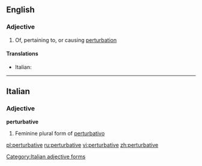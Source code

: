 ==English==

===Adjective===
{{en-adj}}

# Of, pertaining to, or causing [[perturbation]]

====Translations====
{{trans-top}}
* Italian: {{t-|it|perturbativo}}
{{trans-mid}}
{{trans-bottom}}

----

==Italian==

===Adjective===
'''perturbative''' {{f}}

# Feminine plural form of [[perturbativo]]

[[Category:Italian adjective forms]]

[[pl:perturbative]]
[[ru:perturbative]]
[[vi:perturbative]]
[[zh:perturbative]]